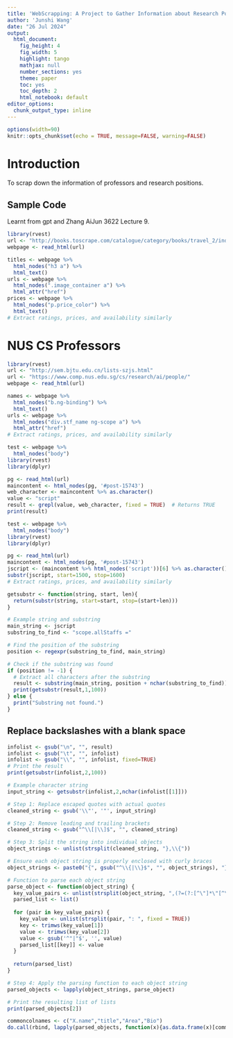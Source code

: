 ```yaml
---
title: 'WebScrapping: A Project to Gather Information about Research Positions'
author: 'Junshi Wang'
date: "26 Jul 2024"
output:
  html_document:
    fig_height: 4
    fig_width: 5
    highlight: tango
    mathjax: null
    number_sections: yes
    theme: paper
    toc: yes
    toc_depth: 2
    html_notebook: default
editor_options: 
  chunk_output_type: inline
---
```


```r
options(width=90)
knitr::opts_chunk$set(echo = TRUE, message=FALSE, warning=FALSE)
```

# Introduction

To scrap down the information of professors and research positions.

## Sample Code

Learnt from gpt and Zhang AiJun 3622 Lecture 9.

```r
library(rvest)
url <- "http://books.toscrape.com/catalogue/category/books/travel_2/index.html"
webpage <- read_html(url)
```

```r
titles <- webpage %>%
  html_nodes("h3 a") %>%
  html_text()
urls <- webpage %>%
  html_nodes(".image_container a") %>%
  html_attr("href")
prices <- webpage %>%
  html_nodes("p.price_color") %>%
  html_text()
# Extract ratings, prices, and availability similarly
```

# NUS CS Professors

```r
library(rvest)
url <- "http://sem.bjtu.edu.cn/lists-szjs.html"
url <- "https://www.comp.nus.edu.sg/cs/research/ai/people/"
webpage <- read_html(url)
```

```r
names <- webpage %>%
  html_nodes("b.ng-binding") %>%
  html_text()
urls <- webpage %>%
  html_nodes("div.stf_name ng-scope a") %>%
  html_attr("href")
# Extract ratings, prices, and availability similarly
```

```r
test <- webpage %>%
  html_nodes("body")
library(rvest)
library(dplyr)

pg <- read_html(url)
maincontent <- html_nodes(pg, '#post-15743')
web_character <- maincontent %>% as.character()
value <- "script"
result <- grepl(value, web_character, fixed = TRUE)  # Returns TRUE
print(result)
```

```r
test <- webpage %>%
  html_nodes("body")
library(rvest)
library(dplyr)

pg <- read_html(url)
maincontent <- html_nodes(pg, '#post-15743')
jscript <- (maincontent %>% html_nodes('script'))[6] %>% as.character()
substr(jscript, start=1500, stop=1600)
# Extract ratings, prices, and availability similarly
```

```r
getsubstr <- function(string, start, len){
  return(substr(string, start=start, stop=(start+len)))
}

# Example string and substring
main_string <- jscript
substring_to_find <- "scope.allStaffs ="

# Find the position of the substring
position <- regexpr(substring_to_find, main_string)

# Check if the substring was found
if (position != -1) {
  # Extract all characters after the substring
  result <- substring(main_string, position + nchar(substring_to_find))
  print(getsubstr(result,1,100))
} else {
  print("Substring not found.")
}
```

## Replace backslashes with a blank space

```r
infolist <- gsub("\n", "", result)
infolist <- gsub("\t", "", infolist)
infolist <- gsub("\\", "", infolist, fixed=TRUE)
# Print the result
print(getsubstr(infolist,2,100))
```

```r
# Example character string
input_string <- getsubstr(infolist,2,nchar(infolist[[1]]))

# Step 1: Replace escaped quotes with actual quotes
cleaned_string <- gsub('\\"', '"', input_string)

# Step 2: Remove leading and trailing brackets
cleaned_string <- gsub("^\\[|\\]$", "", cleaned_string)

# Step 3: Split the string into individual objects
object_strings <- unlist(strsplit(cleaned_string, "},\\{"))

# Ensure each object string is properly enclosed with curly braces
object_strings <- paste0("{", gsub("^\\{|\\}$", "", object_strings), "}")

# Function to parse each object string
parse_object <- function(object_string) {
  key_value_pairs <- unlist(strsplit(object_string, ",(?=(?:[^\"]*\"[^\"]*\")*[^\"]*$)", perl = TRUE))
  parsed_list <- list()
  
  for (pair in key_value_pairs) {
    key_value <- unlist(strsplit(pair, ": ", fixed = TRUE))
    key <- trimws(key_value[1])
    value <- trimws(key_value[2])
    value <- gsub('^"|"$', '', value)
    parsed_list[[key]] <- value
  }
  
  return(parsed_list)
}

# Step 4: Apply the parsing function to each object string
parsed_objects <- lapply(object_strings, parse_object)

# Print the resulting list of lists
print(parsed_objects[2])
```

```r
commoncolnames <- c("X.name","title","Area","Bio")
do.call(rbind, lapply(parsed_objects, function(x){as.data.frame(x)[commoncolnames]}))
```
